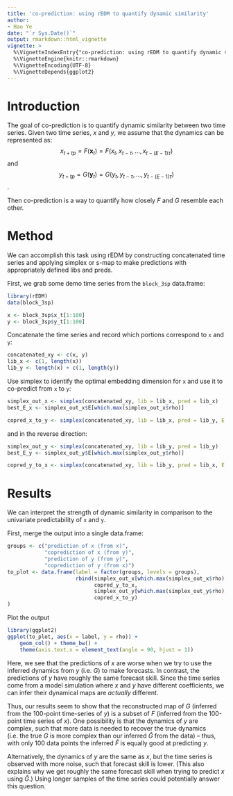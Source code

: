 ```yaml
---
title: 'co-prediction: using rEDM to quantify dynamic similarity'
author:
- Hao Ye
date: "`r Sys.Date()`"
output: rmarkdown::html_vignette
vignette: >
  %\VignetteIndexEntry{"co-prediction: using rEDM to quantify dynamic similarity"}
  %\VignetteEngine{knitr::rmarkdown}
  %\VignetteEncoding{UTF-8}
  %\VignetteDepends{ggplot2}
---
```


# Introduction

The goal of co-prediction is to quantify dynamic similarity between two time series. Given two time series, $x$ and $y$, we assume that the dynamics can be represented as:
$$ x_{t+tp} = F\left(\mathbf{x}_t\right) = F\left( x_t, x_{t-\tau}, \dots, x_{t-(E-1)\tau} \right)$$
and
$$ y_{t+tp} = G\left(\mathbf{y}_t\right) = G\left( y_t, y_{t-\tau}, \dots, y_{t-(E-1)\tau} \right)$$
.

Then co-prediction is a way to quantify how closely $F$ and $G$ resemble each other. 

# Method

We can accomplish this task using rEDM by constructing concatenated time series and applying simplex or s-map to make predictions with appropriately defined libs and preds.

First, we grab some demo time series from the `block_3sp` data.frame:
```r
library(rEDM)
data(block_3sp)

x <- block_3sp$x_t[1:100]
y <- block_3sp$y_t[1:100]
```

Concatenate the time series and record which portions correspond to `x` and `y`:
```r
concatenated_xy <- c(x, y)
lib_x <- c(1, length(x))
lib_y <- length(x) + c(1, length(y))
```

Use simplex to identify the optimal embedding dimension for `x` and use it to co-predict from `x` to `y`:
```r
simplex_out_x <- simplex(concatenated_xy, lib = lib_x, pred = lib_x)
best_E_x <- simplex_out_x$E[which.max(simplex_out_x$rho)]

copred_x_to_y <- simplex(concatenated_xy, lib = lib_x, pred = lib_y, E = best_E_x)
```

and in the reverse direction:
```r
simplex_out_y <- simplex(concatenated_xy, lib = lib_y, pred = lib_y)
best_E_y <- simplex_out_y$E[which.max(simplex_out_y$rho)]

copred_y_to_x <- simplex(concatenated_xy, lib = lib_y, pred = lib_x, E = best_E_y)
```

# Results

We can interpret the strength of dynamic similarity in comparison to the univariate predictability of `x` and `y`.

First, merge the output into a single data.frame:
```r
groups <- c("prediction of x (from x)", 
            "coprediction of x (from y)", 
            "prediction of y (from y)", 
            "coprediction of y (from x)")
to_plot <- data.frame(label = factor(groups, levels = groups), 
                      rbind(simplex_out_x[which.max(simplex_out_x$rho), ], 
                            copred_y_to_x, 
                            simplex_out_y[which.max(simplex_out_y$rho), ], 
                            copred_x_to_y)
)
```

Plot the output
```r
library(ggplot2)
ggplot(to_plot, aes(x = label, y = rho)) + 
    geom_col() + theme_bw() + 
    theme(axis.text.x = element_text(angle = 90, hjust = 1))
```

Here, we see that the predictions of $x$ are worse when we try to use the inferred dynamics from $y$ (i.e. $G$) to make forecasts. In contrast, the predictions of $y$ have roughly the same forecast skill. Since the time series come from a model simulation where $x$ and $y$ have different coefficients, we can infer their dynamical maps are *actually* different.

Thus, our results seem to show that the reconstructed map of $G$ (inferred from the 100-point time-series of $y$) is a subset of $F$ (inferred from the 100-point time series of $x$). One possibility is that the dynamics of $y$ are complex, such that more data is needed to recover the true dynamics (i.e. the true $G$ is more complex than our inferred $\hat{G}$ from the data) -- thus, with only 100 data points the inferred $\hat{F}$ is equally good at predicting $y$.

Alternatively, the dynamics of $y$ are the same as $x$, but the time series is observed with more noise, such that forecast skill is lower. (This also explains why we get roughly the same forecast skill when trying to predict $x$ using $\hat{G}$.) Using longer samples of the time series could potentially answer this question.